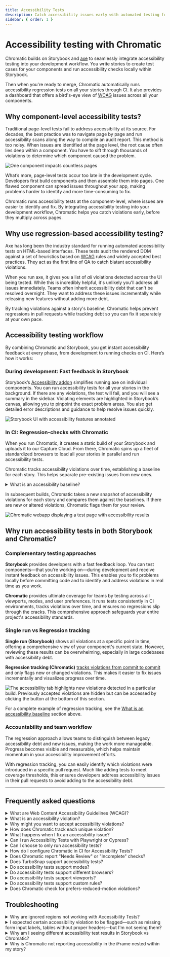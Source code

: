 ```yaml
---
title: Accessibility Tests
description: Catch accessibility issues early with automated testing for your components
sidebar: { order: 1 }
---
```



# Accessibility testing with Chromatic

Chromatic builds on Storybook and [axe](https://github.com/dequelabs/axe-core) to seamlessly integrate accessibility testing into your development workflow. You write stories to create test cases for your components and run accessibility checks locally within Storybook.

Then when you're ready to merge, Chromatic automatically runs accessibility regression tests on all your stories through CI. It also provides a dashboard that offers a bird's-eye view of [WCAG](#what-are-web-content-accessibility-guidelines-wcag) issues across all your components.

<YouTubeCallout
  client:load
  id="rY6cVkZprjg"
  summary="Quick overview of accessibility testing with Chromatic"
/>

## Why component-level accessibility tests?

Traditional page-level tests fail to address accessibility at its source. For decades, the best practice was to navigate page by page and run accessibility scans along the way to compile an audit report. This method is too noisy. When issues are identified at the page level, the root cause often lies deep within a component. You have to sift through thousands of violations to determine which component caused the problem.

<img
  src="/docs/assets/component-pages.gif"
  alt="One component impacts countless pages"
/>

What’s more, page-level tests occur too late in the development cycle. Developers first build components and then assemble them into pages. One flawed component can spread issues throughout your app, making problems harder to identify and more time-consuming to fix.

Chromatic runs accessibility tests at the component-level, where issues are easier to identify and fix. By integrating accessibility testing into your development workflow, Chromatic helps you catch violations early, before they multiply across pages.

## Why use regression-based accessibility testing?

Axe has long been the industry standard for running automated accessibility tests on HTML-based interfaces. These tests audit the rendered DOM against a set of heuristics based on [WCAG](https://www.w3.org/WAI/standards-guidelines/wcag/) rules and widely accepted best practices. They act as the first line of QA to catch blatant accessibility violations.

When you run axe, it gives you a list of _all_ violations detected across the UI being tested. While this is incredibly helpful, it's unlikely you'll address all issues immediately. Teams often inherit accessibility debt that can't be resolved overnight. They want to address these issues incrementally while releasing new features without adding more debt.

By tracking violations against a story's baseline, Chromatic helps prevent regressions in pull requests while tracking debt so you can fix it separately at your own pace.

## Accessibility testing workflow

By combining Chromatic and Storybook, you get instant accessibility feedback at every phase, from development to running checks on CI. Here’s how it works:

### During development: Fast feedback in Storybook

Storybook’s [Accessibility addon](https://storybook.js.org/docs/writing-tests/accessibility-testing) simplifies running axe on individual components. You can run accessibility tests for all your stories in the background. If there are any violations, the test will fail, and you will see a summary in the sidebar. Violating elements are highlighted in Storybook’s canvas, allowing you to pinpoint the exact problem areas. You also get detailed error descriptions and guidance to help resolve issues quickly.

![Storybook UI with accessibility features annotated](../../images/a11y/addon-a11y-annotated.png)

### In CI: Regression-checks with Chromatic

When you run Chromatic, it creates a static build of your Storybook and uploads it to our Capture Cloud. From there, Chromatic spins up a fleet of standardized browsers to load all your stories in parallel and run accessibility tests.

Chromatic tracks accessibility violations over time, establishing a baseline for each story. This helps separate pre-existing issues from new ones.

<details>
<summary>What is an accessibility baseline?</summary>

In [Visual testing](/docs/visual), a baseline is the last known “good” state of the story. Subsequent snapshots are compared to this baseline to identify visual changes.

![Chromatic build showing the baseline and newly captured snapshots with visual changes highlighted in green](../../images/a11y/snapshot.png)

In Accessibility testing, a baseline is a set of [accessibility violations](#what-is-an-accessibility-violation) detected for a story. Subsequent snapshots are compared to this baseline to identify new violations or to confirm resolved issues. Here's an example:

Build #1 identifies several violations for this story. By accepting the baseline, 17 violations (across 3 rules) are added to the story's baseline.

![Build one with three types of violations: insufficient color contrast, links need discernable text and invalid ARIA values ](../../images/a11y/build-1.png)

After making code changes, you run Build #2. Chromatic finds 10 additional violations across 2 rules. This difference is shown on the test page. You can also view violations from previous builds by expanding the table.

If you accept this snapshot, these 10 new violations will be added to the baseline.

![Build 2 with two types of violations: missing form labels and images lack alt text. The three previously accepted rules are hidden by default.](../../images/a11y/build-2.png)

</details>

In subsequent builds, Chromatic takes a new snapshot of accessibility violations for each story and compares them against the baselines. If there are new or altered violations, Chromatic flags them for your review.

![Chromatic webapp displaying a test page with accessibility results](../../images/a11y/accessibility-tests-test.png)

## Why run accessibility tests in both Storybook and Chromatic?

### Complementary testing approaches

**Storybook** provides developers with a fast feedback loop. You can test components—that you're working on—during development and receive instant feedback on accessibility issues. This enables you to fix problems locally before committing code and to identify and address violations in real time as you work.

**Chromatic** provides ultimate coverage for teams by testing across all viewports, modes, and user preferences. It runs tests consistently in CI environments, tracks violations over time, and ensures no regressions slip through the cracks. This comprehensive approach safeguards your entire project's accessibility standards.

### Single run vs Regression tracking

**Single run (Storybook)** shows all violations at a specific point in time, offering a comprehensive view of your component's current state. However, reviewing these results can be overwhelming, especially in large codebases with accessibility debt.

**Regression tracking (Chromatic)** [tracks violations from commit to commit](/docs/accessibility#how-does-chromatic-track-each-unique-violation) and only flags new or changed violations. This makes it easier to fix issues incrementally and visualizes progress over time.

![The accessibility tab highlights new violations detected in a particular build. Previously accepted violations are hidden but can be accessed by clicking the button at the bottom of this section.](../../images/a11y/accessibility-tab.png)

For a complete example of regression tracking, see the [What is an accessibility baseline](/docs/accessibility#what-is-an-accessibility-baseline) section above.

### Accountability and team workflow

The regression approach allows teams to distinguish between legacy accessibility debt and new issues, making the work more manageable. Progress becomes visible and measurable, which helps maintain momentum in your accessibility improvement efforts.

With regression tracking, you can easily identify which violations were introduced in a specific pull request. Much like adding tests to meet coverage thresholds, this ensures developers address accessibility issues in their pull requests to avoid adding to the accessibility debt.

---

## Frequently asked questions

<details>
<summary>What are Web Content Accessibility Guidelines (WCAG)?</summary>

The [Web Content Accessibility Guidelines](https://www.w3.org/WAI/standards-guidelines/wcag/) are a set of internationally recognized standards developed by the World Wide Web Consortium (W3C) through their Web Accessibility Initiative (WAI). These guidelines provide a comprehensive framework for making web content more accessible to people with disabilities.

</details>

<details>
<summary>What is an accessibility violation?</summary>

Accessibility violation refers to an issue detected within a story where an element fails to meet accessibility standards or guidelines (such as WCAG). These violations indicate barriers that might prevent people with disabilities from using the website or application effectively.

</details>

<details>
<summary>Why might you want to accept accessibility violations?</summary>

TL;DR: You’ll want to accept violations if they're part of necessary structural changes leading to an eventual fix.

When you run axe, it lists all accessibility violations found in the story. However in some cases, addressing all issues immediately may not be feasible. In that case, you’d accept the violations and fix them incrementally.

Baselines help track accessibility issues from commit to commit as you make code changes, showing what was fixed and identifying any new issues introduced.

</details>

<details>
<summary>How does Chromatic track each unique violation?</summary>

Chromatic identifies unique violations using three characteristics:

1. Type of violation (see [full classification](https://github.com/dequelabs/axe-core/blob/develop/doc/rule-descriptions.md))
2. Specific DOM node (e.g., `<a>`, `<button>`, `<div>`)
3. Bounding box of this DOM node (e.g., x/y coordinates plus width and height)

This approach prevents false positives caused by inconsequential DOM structure changes.

</details>

<details>
<summary>What happens when I fix an accessibility issue?</summary>

Fixes are auto-accepted to the baseline, [learn more »](/docs/accessibility/usage#fixes-are-automatically-accepted)

</details>

<details>
<summary>Can I run Accessibility Tests with Playwright or Cypress?</summary>

No, Chromatic only offers Accessibility Testing for Storybook.

</details>

<details>
<summary>Can I choose to only run accessibility tests?</summary>

Not yet. `parameters.chromatic.disableSnapshot` will disable both visual and accessibility tests. We're working on allowing you to disable them accessibility and visual tests individually.

</details>

<details>
<summary>How do I configure Chromatic in CI for Accessibility Tests?</summary>

If you have already integrated Chromatic in your CI setup, no changes are needed for accessibility tests to work.

If you haven’t integrated Chromatic in your CI setup, please follow [this guide](/docs/ci).

</details>

<details>
<summary>Does Chromatic report "Needs Review" or "Incomplete" checks?</summary>

No, Chromatic does not report these checks. There are instances where axe-core is unable to accurately determine a violation. For example, it can't accurately assess color contrast when text is rendered over a gradient or background image. You will see these issues reported in Storybook’s Accessibility panel under the "Incomplete" tab. However, Chromatic only reports on violations it can be certain about.

</details>

<details>
<summary>Does TurboSnap support accessibility tests?</summary>

Yes. TurboSnap analyzes your project’s Git history and [dependency graph](https://webpack.js.org/concepts/dependency-graph/) to identify which components and their dependencies have changed. It then only snapshots and runs visual and accessibility tests for stories associated with those changes. For the rest, it copies over the snapshots from baselines that didn’t change.

</details>

<details>
<summary>Do accessibility tests support modes?</summary>

Yes, if you've configured modes for a story, Chromatic will run accessibility tests on each mode too.

</details>

<details>
<summary>Do accessibility tests support different browsers?</summary>

No, accessibility tests are only executed in Chrome.

</details>

<details>
<summary>Do accessibility tests support viewports?</summary>

Yes. Similar to how it works for visual tests, if you've set up viewports for a story, accessibility tests will run for each viewport.

</details>

<details>
<summary>Do accessibility tests support custom rules?</summary>

Not yet. This means that if you have custom [rules and checks](https://github.com/dequelabs/axe-core/blob/64d409dc5862e9fdebcec87a0a269ab3f3e71ad2/doc/rule-development.md) defined in your Storybook configuration, they will not run with accessibility tests.

</details>

<details>
<summary>Does Chromatic check for prefers-reduced-motion violations?</summary>

Not yet

</details>

## Troubleshooting

<details>
<summary>Why are ignored regions not working with Accessibility Tests?</summary>

Ignored regions are a feature specific to visual tests and aren't supported for accessibility and interaction tests.

</details>

<details>
<summary>I expected certain accessibility violation to be flagged—such as missing form input labels, tables without proper headers—but I'm not seeing them?</summary>

Ensure that the rule is enabled in your Storybook [A11y addon configuration](https://storybook.js.org/docs/writing-tests/accessibility-testing#configure). If it is enabled, verify whether the check is running in Storybook.

While you might expect a violation, the check could actually be passing. For example, consider:

```html
<input type="text" placeholder="something" />
```

You might expect a "missing form input labels" violation, but the [placeholder attribute can provide text inputs with an accessible name](<https://dequeuniversity.com/rules/axe/4.10/label?application=RuleDescription#:~:text=Lastly%20a%20placeholder%20attribute%20may%20be%20used%20to%20give%20text%20inputs%20an%20accessible%20name.%20This%20is%20not%20a%20recommended%20solution%20as%20the%20visual%20label%20(the%20placeholder%20text)%20will%20be%20removed%20once%20the%20user%20enters%20text%20into%20the%20input%2C%20causing%20them%20to%20not%20know%20what%20the%20input%20is%20for.>). Similarly, table header rules only apply if the table has more than three rows or columns.

</details>

<details>
<summary>Why am I seeing different accessibility test results in Storybook vs Chromatic?</summary>

Storybook shows all violations at a specific point in time. Where are as, Chromatic tracks violations from commit to commit and only flags [new or changed violations](/docs/accessibility#why-use-regression-based-accessibility-testing).

For more on how to combine the two into an effective workflow, refer to [this section](/docs/accessibility#why-run-accessibility-tests-in-both-storybook-and-chromatic).

</details>

<details>
<summary>Why is Chromatic not reporting accessibility in the iFrame nested within my story?</summary>

Currently Chromatic does not support checking accessibility violations within iframes (nested within a story). That's because axe is only loaded at the story level and not within the nested iFrames.

</details>
